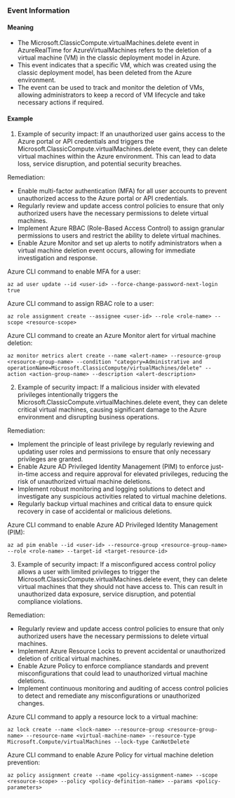 
### Event Information

#### Meaning

- The Microsoft.ClassicCompute.virtualMachines.delete event in AzureRealTime for AzureVirtualMachines refers to the deletion of a virtual machine (VM) in the classic deployment model in Azure.
- This event indicates that a specific VM, which was created using the classic deployment model, has been deleted from the Azure environment.
- The event can be used to track and monitor the deletion of VMs, allowing administrators to keep a record of VM lifecycle and take necessary actions if required.

#### Example

1. Example of security impact: If an unauthorized user gains access to the Azure portal or API credentials and triggers the Microsoft.ClassicCompute.virtualMachines.delete event, they can delete virtual machines within the Azure environment. This can lead to data loss, service disruption, and potential security breaches.

Remediation:
- Enable multi-factor authentication (MFA) for all user accounts to prevent unauthorized access to the Azure portal or API credentials.
- Regularly review and update access control policies to ensure that only authorized users have the necessary permissions to delete virtual machines.
- Implement Azure RBAC (Role-Based Access Control) to assign granular permissions to users and restrict the ability to delete virtual machines.
- Enable Azure Monitor and set up alerts to notify administrators when a virtual machine deletion event occurs, allowing for immediate investigation and response.

Azure CLI command to enable MFA for a user:
```
az ad user update --id <user-id> --force-change-password-next-login true
```

Azure CLI command to assign RBAC role to a user:
```
az role assignment create --assignee <user-id> --role <role-name> --scope <resource-scope>
```

Azure CLI command to create an Azure Monitor alert for virtual machine deletion:
```
az monitor metrics alert create --name <alert-name> --resource-group <resource-group-name> --condition "category=Administrative and operationName=Microsoft.ClassicCompute/virtualMachines/delete" --action <action-group-name> --description <alert-description>
```

2. Example of security impact: If a malicious insider with elevated privileges intentionally triggers the Microsoft.ClassicCompute.virtualMachines.delete event, they can delete critical virtual machines, causing significant damage to the Azure environment and disrupting business operations.

Remediation:
- Implement the principle of least privilege by regularly reviewing and updating user roles and permissions to ensure that only necessary privileges are granted.
- Enable Azure AD Privileged Identity Management (PIM) to enforce just-in-time access and require approval for elevated privileges, reducing the risk of unauthorized virtual machine deletions.
- Implement robust monitoring and logging solutions to detect and investigate any suspicious activities related to virtual machine deletions.
- Regularly backup virtual machines and critical data to ensure quick recovery in case of accidental or malicious deletions.

Azure CLI command to enable Azure AD Privileged Identity Management (PIM):
```
az ad pim enable --id <user-id> --resource-group <resource-group-name> --role <role-name> --target-id <target-resource-id>
```

3. Example of security impact: If a misconfigured access control policy allows a user with limited privileges to trigger the Microsoft.ClassicCompute.virtualMachines.delete event, they can delete virtual machines that they should not have access to. This can result in unauthorized data exposure, service disruption, and potential compliance violations.

Remediation:
- Regularly review and update access control policies to ensure that only authorized users have the necessary permissions to delete virtual machines.
- Implement Azure Resource Locks to prevent accidental or unauthorized deletion of critical virtual machines.
- Enable Azure Policy to enforce compliance standards and prevent misconfigurations that could lead to unauthorized virtual machine deletions.
- Implement continuous monitoring and auditing of access control policies to detect and remediate any misconfigurations or unauthorized changes.

Azure CLI command to apply a resource lock to a virtual machine:
```
az lock create --name <lock-name> --resource-group <resource-group-name> --resource-name <virtual-machine-name> --resource-type Microsoft.Compute/virtualMachines --lock-type CanNotDelete
```

Azure CLI command to enable Azure Policy for virtual machine deletion prevention:
```
az policy assignment create --name <policy-assignment-name> --scope <resource-scope> --policy <policy-definition-name> --params <policy-parameters>
```

